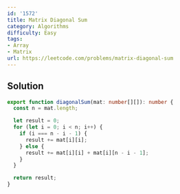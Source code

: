 ```yaml
---
id: '1572'
title: Matrix Diagonal Sum
category: Algorithms
difficulty: Easy
tags:
- Array
- Matrix
url: https://leetcode.com/problems/matrix-diagonal-sum
---
```


## Solution

```typescript filename="solution.ts" copy
export function diagonalSum(mat: number[][]): number {
  const n = mat.length;

  let result = 0;
  for (let i = 0; i < n; i++) {
    if (i === n - i - 1) {
      result += mat[i][i];
    } else {
      result += mat[i][i] + mat[i][n - i - 1];
    }
  }

  return result;
}
```

